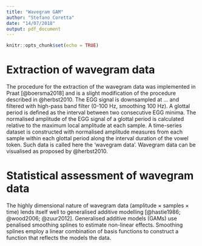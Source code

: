 ```yaml
---
title: "Wavegram GAM"
author: "Stefano Coretta"
date: "14/07/2018"
output: pdf_document
---
```


```r
knitr::opts_chunk$set(echo = TRUE)
```

# Extraction of wavegram data

The procedure for the extraction of the wavegram data was implemented in Praat [@boersma2018] and is a slight modification of the procedure described in @herbst2010.
<!-- check smoothings-->
The EGG signal is downsampled at ... and filtered with high-pass band filter (0-100 Hz, smoothing 100 Hz).
<!-- say that algorithm is applied to 100/500 ms portion for each repetition of the vowel -->
A glottal period is defined as the interval between two consecutive EGG minima.
The normalised amplitude of the EGG signal of a glottal period is calculated relative to the maximum local amplitude at each sample.
A time-series dataset is constructed with normalised amplitude measures from each sample within each glottal period along the interval duration of the vowel token.
Such data is called here the 'wavegram data'.
Wavegram data can be visualised as proposed by @herbst2010.

# Statistical assessment of wavegram data

The highly dimensional nature of wavegram data (amplitude $\times$ samples $\times$ time) lends itself well to generalised additive modelling [@hastie1986; @wood2006; @zuur2012].
Generalised additive models (GAMs) use penalised smoothing splines to estimate non-linear effects.
Smoothing splines employ a linear combination of basis functions to construct a function that reflects the models the data.
